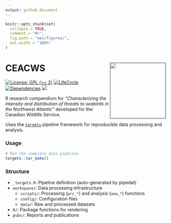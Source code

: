 ```yaml
---
output: github_document
---
```


<!-- README.md is generated from README.Rmd. Please edit that file -->


```r
knitr::opts_chunk$set(
  collapse = TRUE,
  comment = "#>",
  fig.path = "man/figures/",
  out.width = "100%"
)
```



# CEACWS <a href=''><img src='man/figures/logo.png' align="right" height="175" /></a>


<!-- badges: start -->
[![License: GPL (>= 2)](https://img.shields.io/badge/License-GPL%20%28%3E%3D%202%29-blue.svg)](https://choosealicense.com/licenses/gpl-2.0/)
[![LifeCycle](https://img.shields.io/badge/lifecycle-experimental-orange)](https://lifecycle.r-lib.org/articles/stages.html#experimental)
[![Dependencies](https://img.shields.io/badge/dependencies-2/70-green?style=flat)](#)
![](https://img.shields.io/badge/status-preliminary-blue.svg)
<!-- badges: end -->

R research compendium for *"Characterizing the intensity and distribution of threats to seabirds in the Northwest Atlantic"* developed for the Canadian Wildlife Service.

Uses the [`targets`](https://books.ropensci.org/targets/) pipeline framework for reproducible data processing and analysis.

### Usage

```r
# Run the complete data pipeline
targets::tar_make()
```

### Structure

- `_targets.R`: Pipeline definition (auto-generated by pipedat)
- `workspace/`: Data processing infrastructure
  - `scripts/`: Processing (`prc_*`) and analysis (`ana_*`) functions
  - `config/`: Configuration files
  - `data/`: Raw and processed datasets
- `R/`: Package functions for rendering
- `pubs/`: Reports and publications
